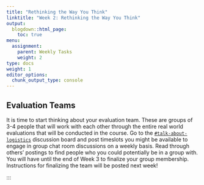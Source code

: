 ```yaml
---
title: "Rethinking the Way You Think"
linktitle: "Week 2: Rethinking the Way You Think"
output:
  blogdown::html_page:
    toc: true
menu:
  assignment:
    parent: Weekly Tasks
    weight: 2
type: docs
weight: 1
editor_options: 
  chunk_output_type: console
---
```

## Evaluation Teams
It is time to start thinking about your evaluation team. These are groups of 3-4 people that will work with each other through the entire real world evaluations that will be conducted in the course. Go to the [`#talk-about-logistics`](https://2021edp617.slack.com/archives/C01KV9GPGRZ){target="_blank"} discussion board and post timeslots you might be available to engage in group chat room discussions on a weekly basis. Read through others’ postings to find people who you could potentially be in a group with. You will have until the end of Week 3 to finalize your group membership. Instructions for finalizing the team will be posted next week!

:::
